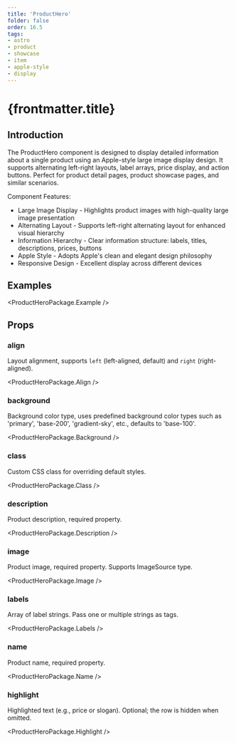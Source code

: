 ```yaml
---
title: 'ProductHero'
folder: false
order: 16.5
tags:
- astro
- product
- showcase
- item
- apple-style
- display
---
```



# {frontmatter.title}

## Introduction

The ProductHero component is designed to display detailed information about a single product using an Apple-style large image display design. It supports alternating left-right layouts, label arrays, price display, and action buttons. Perfect for product detail pages, product showcase pages, and similar scenarios.

Component Features:

- Large Image Display - Highlights product images with high-quality large image presentation
- Alternating Layout - Supports left-right alternating layout for enhanced visual hierarchy
- Information Hierarchy - Clear information structure: labels, titles, descriptions, prices, buttons
- Apple Style - Adopts Apple's clean and elegant design philosophy
- Responsive Design - Excellent display across different devices

## Examples

<ProductHeroPackage.Example />

## Props

### align

Layout alignment, supports `left` (left-aligned, default) and `right` (right-aligned).

<ProductHeroPackage.Align />

### background

Background color type, uses predefined background color types such as 'primary', 'base-200', 'gradient-sky', etc., defaults to 'base-100'.

<ProductHeroPackage.Background />

### class

Custom CSS class for overriding default styles.

<ProductHeroPackage.Class />

### description

Product description, required property.

<ProductHeroPackage.Description />

### image

Product image, required property. Supports ImageSource type.

<ProductHeroPackage.Image />

### labels

Array of label strings. Pass one or multiple strings as tags.

<ProductHeroPackage.Labels />

### name

Product name, required property.

<ProductHeroPackage.Name />

### highlight

Highlighted text (e.g., price or slogan). Optional; the row is hidden when omitted.

<ProductHeroPackage.Highlight />


